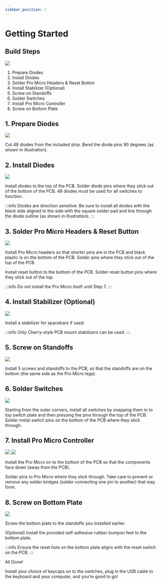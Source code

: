 ```yaml
---
sidebar_position: 1
---
```


# Getting Started

## Build Steps

![](./step_00.png)

1. Prepare Diodes
2. Install Diodes
3. Solder Pro Micro Headers & Reset Button
4. Install Stabilizer (Optional)
5. Screw on Standoffs
6. Solder Switches
7. Install Pro Micro Controller
8. Screw on Bottom Plate

## 1. Prepare Diodes

![](./step_01.png?height=300px)

Cut 48 diodes from the included strip. Bend the diode pins 90 degrees (as shown in illustration).

## 2. Install Diodes

![](./step_02.png?height=300px)

Install diodes to the top of the PCB. Solder diode pins where they stick out of the bottom of the PCB. 48 diodes must be used for all switches to function.

:::info
Diodes are direction sensitive. Be sure to install all diodes with the black side aligned to the side with the square solder pad and line through the diode outline (as shown in illustration).
:::

## 3. Solder Pro Micro Headers & Reset Button

![](./step_03.png?height=300px)

Install Pro Micro headers so that shorter pins are in the PCB and black plastic is on the bottom of the PCB. Solder pins where they stick out of the top of the PCB.

Install reset button to the bottom of the PCB. Solder reset button pins where they stick out of the top.

:::info
Do not install the Pro Micro itself until Step 7.
:::

## 4. Install Stabilizer (Optional)

![](./step_04.png?height=300px)

Install a stabilizer for spacebars if used.

:::info
Only Cherry-style PCB mount stabilizers can be used.
:::

## 5. Screw on Standoffs

![](./step_05.png?height=300px)

Install 5 screws and standoffs to the PCB, so that the standoffs are on the bottom (the same side as the Pro Micro legs).

## 6. Solder Switches

![](./step_06.png?height=300px)

Starting from the outer corners, install all switches by snapping them in to top switch plate and then pressing the pins through the top of the PCB. Solder metal switch pins on the bottom of the PCB where they stick through.

## 7. Install Pro Micro Controller

![](./step_07a.png?height=300px)
![](./step_07b.png?height=300px)

Install the Pro Micro on to the bottom of the PCB so that the components face down (away from the PCB).

Solder pins to Pro Micro where they stick through. Take care to prevent or remove any solder bridges (solder connecting one pin to another) that may form.

## 8. Screw on Bottom Plate

![](./step_08.png?height=300px)

Screw the bottom plate to the standoffs you installed earlier.

(Optional) Install the provided self-adhesive rubber bumpon feet to the bottom plate.

:::info
Ensure the reset hole on the bottom plate aligns with the reset switch on the PCB.
:::

All Done!

Install your choice of keycaps on to the switches, plug in the USB cable to the keyboard and your computer, and you’re good to go!
